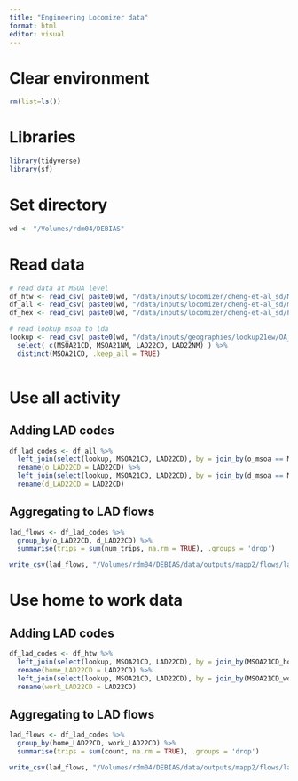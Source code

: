```yaml
---
title: "Engineering Locomizer data"
format: html
editor: visual
---
```


# Clear environment

```r
rm(list=ls())
```

# Libraries

```r
library(tidyverse)
library(sf)
```

# Set directory

```r
wd <- "/Volumes/rdm04/DEBIAS"
```

# Read data

```r
# read data at MSOA level
df_htw <- read_csv( paste0(wd, "/data/inputs/locomizer/cheng-et-al_sd/MSOA_county_home_work.gz") )
df_all <- read_csv( paste0(wd, "/data/inputs/locomizer/cheng-et-al_sd/msoa_ODs_allactivity.gz") )
df_hex <- read_csv( paste0(wd, "/data/inputs/locomizer/cheng-et-al_sd/hex_ODs_allactivity.gz") )

# read lookup msoa to lda
lookup <- read_csv( paste0(wd, "/data/inputs/geographies/lookup21ew/OA_to_LSOA_to_MSOA_to_LAD_Dec_2021_EW_V3.csv") ) %>% 
  select( c(MSOA21CD, MSOA21NM, LAD22CD, LAD22NM) ) %>% 
  distinct(MSOA21CD, .keep_all = TRUE)
  
```

# Use all activity

## Adding LAD codes

```r
df_lad_codes <- df_all %>%
  left_join(select(lookup, MSOA21CD, LAD22CD), by = join_by(o_msoa == MSOA21CD )) %>%
  rename(o_LAD22CD = LAD22CD) %>% 
  left_join(select(lookup, MSOA21CD, LAD22CD), by = join_by(d_msoa == MSOA21CD )) %>%
  rename(d_LAD22CD = LAD22CD)

```

## Aggregating to LAD flows


```r
lad_flows <- df_lad_codes %>%
  group_by(o_LAD22CD, d_LAD22CD) %>%
  summarise(trips = sum(num_trips, na.rm = TRUE), .groups = 'drop')
```



```r
write_csv(lad_flows, "/Volumes/rdm04/DEBIAS/data/outputs/mapp2/flows/lad/flow-origin-destination_lad.csv")
```

# Use home to work data

## Adding LAD codes

```r
df_lad_codes <- df_htw %>%
  left_join(select(lookup, MSOA21CD, LAD22CD), by = join_by(MSOA21CD_home == MSOA21CD )) %>%
  rename(home_LAD22CD = LAD22CD) %>%
  left_join(select(lookup, MSOA21CD, LAD22CD), by = join_by(MSOA21CD_work == MSOA21CD )) %>%
  rename(work_LAD22CD = LAD22CD)

```

## Aggregating to LAD flows

```r
lad_flows <- df_lad_codes %>%
  group_by(home_LAD22CD, work_LAD22CD) %>%
  summarise(trips = sum(count, na.rm = TRUE), .groups = 'drop')
```

```r
write_csv(lad_flows, "/Volumes/rdm04/DEBIAS/data/outputs/mapp2/flows/lad/flow-home-work_lad_htw.csv")
```
